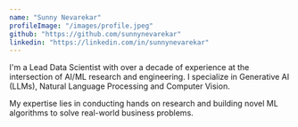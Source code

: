 ```yaml
---
name: "Sunny Nevarekar"
profileImage: "/images/profile.jpeg"
github: "https://github.com/sunnynevarekar"
linkedin: "https://linkedin.com/in/sunnynevarekar"
---
```


I'm a Lead Data Scientist with over a decade of experience at the intersection of AI/ML research and engineering. I specialize in Generative AI (LLMs), Natural Language Processing and Computer Vision.

My expertise lies in conducting hands on research and building novel ML algorithms to solve real-world business problems.